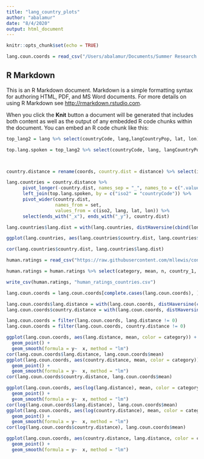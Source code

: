 ```yaml
---
title: "lang_country_plots"
author: "abalamur"
date: "8/4/2020"
output: html_document
---
```


```r
knitr::opts_chunk$set(echo = TRUE)

lang.coun.coords = read_csv("/Users/abalamur/Documents/Summer Research 20/lang_countries_coords.csv")

```

## R Markdown

This is an R Markdown document. Markdown is a simple formatting syntax for authoring HTML, PDF, and MS Word documents. For more details on using R Markdown see <http://rmarkdown.rstudio.com>.

When you click the **Knit** button a document will be generated that includes both content as well as the output of any embedded R code chunks within the document. You can embed an R code chunk like this:

```r
top_lang2 = lang %>% select(countryCode, lang,langCountryPop, lat, lon) %>% arrange(countryCode, desc(langCountryPop))

top.lang.spoken = top_lang2 %>% select(countryCode, lang, langCountryPop, lat, lon) %>% group_by(countryCode) %>% filter(langCountryPop==max(langCountryPop))



country.distance = rename(coords, country.dist = distance) %>% select(iso2_x, iso2_y, country.dist)

lang.countries = country.distance %>% 
      pivot_longer(-country.dist, names_sep = "_", names_to = c(".value", "set")) %>% 
      left_join(top.lang.spoken, by = c("iso2" = "countryCode")) %>% 
      pivot_wider(country.dist, 
                  names_from = set,
                  values_from = c(iso2, lang, lat, lon)) %>% 
      select(ends_with("_x"), ends_with("_y"), country.dist)

lang.countries$lang.dist = with(lang.countries, distHaversine(cbind(lon_x, lat_x), cbind(lon_y, lat_y)))

ggplot(lang.countries, aes(lang.countries$country.dist, lang.countries$lang.dist)) +geom_point()

cor(lang.countries$country.dist, lang.countries$lang.dist)


```



```r
human.ratings = read_csv("https://raw.githubusercontent.com/mllewis/conceptQD/master/data/processed/human_data/by_item_means_with_countries.csv")

human.ratings = human.ratings %>% select(category, mean, n, country_1, country_2)

write_csv(human.ratings, "human_ratings_countries.csv")
```
```r
lang.coun.coords = lang.coun.coords[complete.cases(lang.coun.coords), ]

lang.coun.coords$lang.distance = with(lang.coun.coords, distHaversine(cbind(lon_x, lat_x), cbind(lon_y, lat_y)))
lang.coun.coords$country.distance = with(lang.coun.coords, distHaversine(cbind(centroid.lon_x, centroid.lat_x), cbind(centroid.lon_y, centroid.lat_y)))

lang.coun.coords = filter(lang.coun.coords, lang.distance != 0)
lang.coun.coords = filter(lang.coun.coords, country.distance != 0)
```

```r
ggplot(lang.coun.coords, aes(lang.distance, mean, color = category)) +
  geom_point() +
  geom_smooth(formula = y~  x, method = "lm")
cor(lang.coun.coords$lang.distance, lang.coun.coords$mean)
ggplot(lang.coun.coords, aes(country.distance, mean, color = category)) +
  geom_point() +
  geom_smooth(formula = y~  x, method = "lm")
cor(lang.coun.coords$country.distance, lang.coun.coords$mean)

```

```r

ggplot(lang.coun.coords, aes(log(lang.distance), mean, color = category)) +
  geom_point() +
  geom_smooth(formula = y~  x, method = "lm")
cor(log(lang.coun.coords$lang.distance), lang.coun.coords$mean)
ggplot(lang.coun.coords, aes(log(country.distance), mean, color = category)) +
  geom_point() +
  geom_smooth(formula = y~  x, method = "lm")
cor(log(lang.coun.coords$country.distance), lang.coun.coords$mean)


```

```r

ggplot(lang.coun.coords, aes(country.distance, lang.distance, color = category)) + 
  geom_point() +
  geom_smooth(formula = y~  x, method = "lm")
 

```
